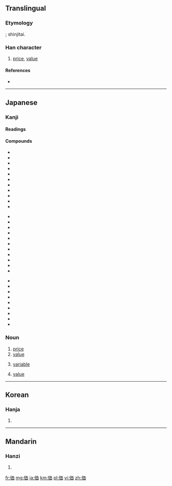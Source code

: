 {{also|價}}
==Translingual==
{{ja-forms|価|[[价]]|[[價]]}}

===Etymology===
{{Han simp|價|f=賈|t=西}}; shinjitai.

===Han character===
{{Han char|rn=9|rad=人|as=06|sn=8|four=|canj=人一中田 (OMLW)}}

# [[price]], [[value]]

====References====
* {{Han ref|kx=0102.291|dkj=00628|dj=0218.110|hdz=10146.010|uh=4FA1|ud=20385}}

----

==Japanese==

===Kanji===
{{ja-kanji|grade=5|rs=人06|style=s|kyu=價}}

====Readings====
{{ja-readings
|goon=[[け]] (ke) {{qualifier|non-[[w:Jōyō kanji|Jōyō]] reading}}
|kanon=[[か]] (ka)
|kun=[[あたい]] (atai)
}}

====Compounds====
{{top3}}
* {{l|ja|sc=Jpan|評価|tr=ひょうか, hyōka}}
* {{l|ja|sc=Jpan|価格|tr=かかく, kakaku}}
* {{l|ja|sc=Jpan|対価|tr=たいか, taika}}
* {{l|ja|sc=Jpan|高価|tr=こうか, kōka}}
* {{l|ja|sc=Jpan|原価|tr=げんか, genka}}
* {{l|ja|sc=Jpan|代価|tr=だいか, daika}}
* {{l|ja|sc=Jpan|物価|tr=ぶっか, bukka}}
* {{l|ja|sc=Jpan|安価|tr=あんか, anka}}
* {{l|ja|sc=Jpan|減価|tr=げんか, genka}}
* {{l|ja|sc=Jpan|廉価|tr=れんか, renka}}
* {{l|ja|sc=Jpan|減価償却|tr=げんかしょうきゃく, genkashōkyaku}}
{{mid3}}
* {{l|ja|sc=Jpan|評価勘定|tr=ひょうかかんじょう, hyōkakanjō}}
* {{l|ja|sc=Jpan|等価|tr=とうか, tōka}}
* {{l|ja|sc=Jpan|紙価|tr=しか, shika}}
* {{l|ja|sc=Jpan|年金終価率|tr=ねんきんしゅうかりつ, nenkinshūkaritsu}}
* {{l|ja|sc=Jpan|真価|tr=しんか, shinka}}
* {{l|ja|sc=Jpan|原価管理|tr=げんかかんり, genkakanri}}
* {{l|ja|sc=Jpan|減価償却費|tr=げんかしょうきゃくひ, genkashōkyakuhi}}
* {{l|ja|sc=Jpan|評価性引当金|tr=ひょうかせいひきあてきん, hyōkaseihikiatekin}}
* {{l|ja|sc=Jpan|行為無価値論|tr=こういむかちろん, kōimukachiron}}
* {{l|ja|sc=Jpan|結果無価値論|tr=けっかむかちろん, kekkamukachiron}}
* {{l|ja|sc=Jpan|複利終価率|tr=ふくりしゅうかりつ, hukurishūkaritsu}}
{{mid3}}
* {{l|ja|sc=Jpan|薬価|tr=やっか, yakka}}
* {{l|ja|sc=Jpan|現価|tr=げんか, genka}}
* {{l|ja|sc=Jpan|増価|tr=ぞうか, zōka}}
* {{l|ja|sc=Jpan|地価|tr=ちか, chika}}
* {{l|ja|sc=Jpan|予価|tr=よか, yoka}}
* {{l|ja|sc=Jpan|複利年金現価率|tr=ふくりねんきんげんかりつ, hukurinenkingenkaritsu}}
* {{l|ja|sc=Jpan|複利現価率|tr=ふくりげんかりつ, hukurigenkaritsu}}
* {{l|ja|sc=Jpan|米価|tr=べいか, beika}}
* {{l|ja|sc=Jpan|無価値|tr=むかち, mukachi}}
{{bottom}}

===Noun===
{{ja-noun|k|hira=あたい|rom=atai}} 

# [[price]]
# [[value]]
# {{context|computers|lang=ja|skey=あたい}} [[variable]]
# {{context|mathematics|lang=ja|skey=あたい}} [[value]]

----

==Korean==

===Hanja===
{{ko-hanja|hangeul=가|rv=ga|mr=ka}}

# {{defn|lang=ko|sort=人06}}

----

==Mandarin==

===Hanzi===
{{cmn-hanzi|pin=[[jià]] ([[jia4]])|wg=chia<sup>4</sup>}}

# {{defn|lang=cmn|sort=人06}}

[[fr:価]]
[[mg:価]]
[[ja:価]]
[[km:価]]
[[pl:価]]
[[vi:価]]
[[zh:価]]